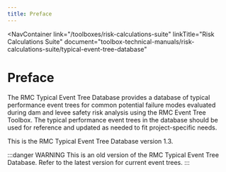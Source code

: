 ```yaml
---
title: Preface
---
```



<NavContainer
  link="/toolboxes/risk-calculations-suite"
  linkTitle="Risk Calculations Suite"
  document="toolbox-technical-manuals/risk-calculations-suite/typical-event-tree-database"
></NavContainer>

# Preface

The RMC Typical Event Tree Database provides a database of typical performance event trees for common potential failure modes evaluated during
dam and levee safety risk analysis using the RMC Event Tree Toolbox. The typical performance event trees in the database should be used for
reference and updated as needed to fit project-specific needs.

This is the RMC Typical Event Tree Database version 1.3.

:::danger WARNING
This is an old version of the RMC Typical Event Tree Database. Refer to the latest version for current event trees.
:::
